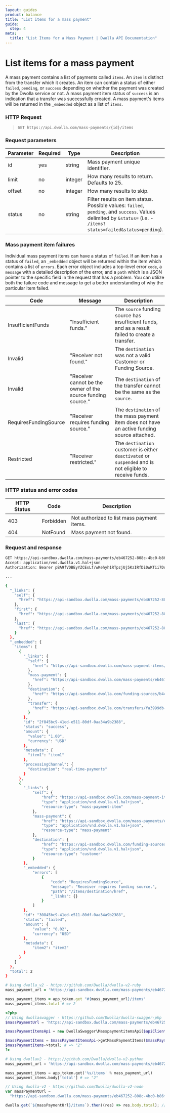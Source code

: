 ```yaml
---
layout: guides
product: balance
title: "List items for a mass payment"
guide:
  step: 4
meta:
  title: "List Items for a Mass Payment | Dwolla API Documentation"
---
```


# List items for a mass payment

A mass payment contains a list of payments called `items`. An `item` is distinct from the transfer which it creates. An item can contain a status of either `failed`, `pending`, or `success` depending on whether the payment was created by the Dwolla service or not. A mass payment item status of `success` is an indication that a transfer was successfully created. A mass payment's items will be returned in the `_embedded` object as a list of `items`.

### HTTP Request

> `GET https://api.dwolla.com/mass-payments/{id}/items`

### Request parameters

| Parameter | Required | Type    | Description                                                                                                                                                        |
| --------- | -------- | ------- | ------------------------------------------------------------------------------------------------------------------------------------------------------------------ |
| id        | yes      | string  | Mass payment unique identifier.                                                                                                                                    |
| limit     | no       | integer | How many results to return. Defaults to 25.                                                                                                                        |
| offset    | no       | integer | How many results to skip.                                                                                                                                          |
| status    | no       | string  | Filter results on item status. Possible values: `failed`, `pending`, and `success`. Values delimited by `&status=` (i.e. - `/items?status=failed&status=pending`). |

### Mass payment item failures

Individual mass payment items can have a status of `failed`. If an item has a status of `failed`, an `_embedded` object will be returned within the item which contains a list of `errors`. Each error object includes a top-level error `code`, a `message` with a detailed description of the error, and a `path` which is a JSON pointer to the specific field in the request that has a problem. You can utilize both the failure code and message to get a better understanding of why the particular item failed.

| Code                  | Message                                                      | Description                                                                                             |
| --------------------- | ------------------------------------------------------------ | ------------------------------------------------------------------------------------------------------- |
| InsufficientFunds     | "Insufficient funds."                                        | The `source` funding source has insufficient funds, and as a result failed to create a transfer.        |
| Invalid               | "Receiver not found."                                        | The `destination` was not a valid Customer or Funding Source.                                           |
| Invalid               | "Receiver cannot be the owner of the source funding source." | The `destination` of the transfer cannot be the same as the `source`.                                   |
| RequiresFundingSource | "Receiver requires funding source."                          | The `destination` of the mass payment item does not have an active funding source attached.             |
| Restricted            | "Receiver restricted."                                       | The `destination` customer is either `deactivated` or `suspended` and is not eligible to receive funds. |

### HTTP status and error codes

| HTTP Status | Code      | Description                                |
| ----------- | --------- | ------------------------------------------ |
| 403         | Forbidden | Not authorized to list mass payment items. |
| 404         | NotFound  | Mass payment not found.                    |

### Request and response

```bash
GET https://api-sandbox.dwolla.com/mass-payments/eb467252-808c-4bc0-b86f-a5cd01454563/items
Accept: application/vnd.dwolla.v1.hal+json
Authorization: Bearer pBA9fVDBEyYZCEsLf/wKehyh1RTpzjUj5KzIRfDi0wKTii7DqY

...

{
  "_links": {
    "self": {
      "href": "https://api-sandbox.dwolla.com/mass-payments/eb467252-808c-4bc0-b86f-a5cd01454563/items"
    },
    "first": {
      "href": "https://api-sandbox.dwolla.com/mass-payments/eb467252-808c-4bc0-b86f-a5cd01454563/items?limit=25&offset=0"
    },
    "last": {
      "href": "https://api-sandbox.dwolla.com/mass-payments/eb467252-808c-4bc0-b86f-a5cd01454563/items?limit=25&offset=0"
    }
  },
  "_embedded": {
    "items": [
      {
        "_links": {
          "self": {
            "href": "https://api-sandbox.dwolla.com/mass-payment-items/2f845bc9-41ed-e511-80df-0aa34a9b2388"
          },
          "mass-payment": {
            "href": "https://api-sandbox.dwolla.com/mass-payments/eb467252-808c-4bc0-b86f-a5cd01454563"
          },
          "destination": {
            "href": "https://api-sandbox.dwolla.com/funding-sources/b442c936-1f87-465d-a4e2-a982164b26bd"
          },
          "transfer": {
            "href": "https://api-sandbox.dwolla.com/transfers/fa3999db-41ed-e511-80df-0aa34a9b2388"
          }
        },
        "id": "2f845bc9-41ed-e511-80df-0aa34a9b2388",
        "status": "success",
        "amount": {
          "value": "1.00",
          "currency": "USD"
        },
        "metadata": {
          "item1": "item1"
        },
        "processingChannel": {
          "destination": "real-time-payments"
        }
      },
      {
        "_links": {
            "self": {
                "href": "https://api-sandbox.dwolla.com/mass-payment-items/30845bc9-41ed-e511-80df-0aa34a9b2388",
                "type": "application/vnd.dwolla.v1.hal+json",
                "resource-type": "mass-payment-item"
            },
            "mass-payment": {
                "href": "https://api-sandbox.dwolla.com/mass-payments/eb467252-808c-4bc0-b86f-a5cd01454563",
                "type": "application/vnd.dwolla.v1.hal+json",
                "resource-type": "mass-payment"
            },
            "destination": {
                "href": "https://api-sandbox.dwolla.com/funding-sources/b442c936-1f87-465d-a4e2-a982164b26bd",
                "type": "application/vnd.dwolla.v1.hal+json",
                "resource-type": "customer"
            }
        },
        "_embedded": {
            "errors": [
                {
                    "code": "RequiresFundingSource",
                    "message": "Receiver requires funding source.",
                    "path": "/items/destination/href",
                    "_links": {}
                }
            ]
        },
        "id": "30845bc9-41ed-e511-80df-0aa34a9b2388",
        "status": "failed",
        "amount": {
            "value": "0.02",
            "currency": "USD"
        },
        "metadata": {
            "item2": "item2"
        }
      }
    ]
  },
  "total": 2
}
```

```ruby
# Using dwolla_v2 - https://github.com/Dwolla/dwolla-v2-ruby
mass_payment_url = 'https://api-sandbox.dwolla.com/mass-payments/eb467252-808c-4bc0-b86f-a5cd01454563'

mass_payment_items = app_token.get "#{mass_payment_url}/items"
mass_payment_items.total # => 2
```

```php
<?php
// Using dwollaswagger - https://github.com/Dwolla/dwolla-swagger-php
$massPaymentUrl = 'https://api-sandbox.dwolla.com/mass-payments/eb467252-808c-4bc0-b86f-a5cd01454563';

$massPaymentItemsApi = new DwollaSwagger\MasspaymentitemsApi($apiClient);

$massPaymentItems = $massPaymentItemsApi->getMassPaymentItems($massPaymentUrl);
$massPaymentItems->total; # => "2"
?>
```

```python
# Using dwollav2 - https://github.com/Dwolla/dwolla-v2-python
mass_payment_url = 'https://api-sandbox.dwolla.com/mass-payments/eb467252-808c-4bc0-b86f-a5cd01454563'

mass_payment_items = app_token.get('%s/items' % mass_payment_url)
mass_payment_items.body['total'] # => "2"
```

```javascript
// Using dwolla-v2 - https://github.com/Dwolla/dwolla-v2-node
var massPaymentUrl =
  "https://api-sandbox.dwolla.com/mass-payments/eb467252-808c-4bc0-b86f-a5cd01454563";

dwolla.get(`${massPaymentUrl}/items`).then((res) => res.body.total); // => 2
```
